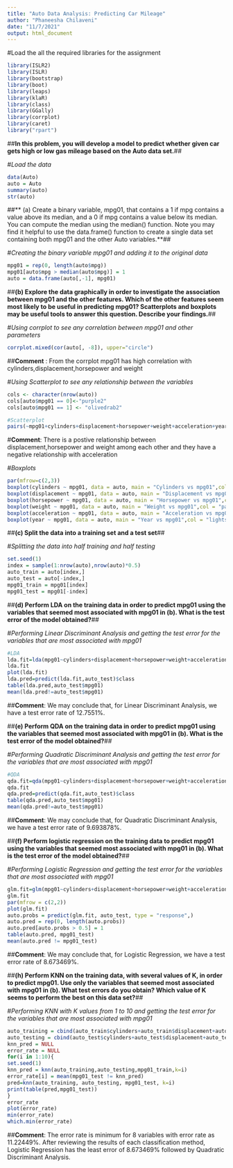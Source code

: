 ```yaml
---
title: "Auto Data Analysis: Predicting Car Mileage"
author: "Phaneesha Chilaveni"
date: "11/7/2021"
output: html_document
---
```




#Load the all the required libraries for the assignment
```r
library(ISLR2)
library(ISLR)
library(bootstrap)
library(boot)
library(leaps)
library(klaR)
library(class)
library(GGally)
library(corrplot)
library(caret)
library("rpart")
```

##**In this problem, you will develop a model to predict whether given car gets high or low gas mileage based on the Auto data set.**##

#_Load the data_
```r
data(Auto)
auto = Auto
summary(auto)
str(auto)
```

##** (a) Create a binary variable, mpg01, that contains a 1 if mpg contains a value above its median, and a 0 if mpg contains a value below its median. You can compute the median using the median() function. Note you may find it helpful to use the data.frame() function to create a single data set containing both mpg01 and the other Auto variables.**##

#_Creating the binary variable mpg01 and adding it to the original data_
```r
mpg01 = rep(0, length(auto$mpg))
mpg01[auto$mpg > median(auto$mpg)] = 1
auto = data.frame(auto[,-1], mpg01)
```


##**(b) Explore the data graphically in order to investigate the association between mpg01 and the other features. Which of the other features seem most likely to be useful in predicting mpg01? Scatterplots and boxplots may be useful tools to answer this question. Describe your findings.**##

#_Using corrplot to see any correlation between mpg01 and other parameters_
```r
corrplot.mixed(cor(auto[, -8]), upper="circle")
```

##**Comment** : From the corrplot mpg01 has high correlation with cylinders,displacement,horsepower and weight 

#_Using Scatterplot to see any relationship between the variables_

```r
cols <- character(nrow(auto))
cols[auto$mpg01 == 0]<-"purple2"
cols[auto$mpg01 == 1] <- "olivedrab2"

#Scatterplot
pairs(~mpg01+cylinders+displacement+horsepower+weight+acceleration+year,data = auto,col=cols,pch = 16,cex = 0.75)
```
#**Comment**: There is a postive relationship between displacement,horsepower and weight among each other and they have a negative relationship with acceleration

#_Boxplots_
```r
par(mfrow=c(2,3))
boxplot(cylinders ~ mpg01, data = auto, main = "Cylinders vs mpg01",col="green")
boxplot(displacement ~ mpg01, data = auto, main = "Displacement vs mpg01",col = "red")
boxplot(horsepower ~ mpg01, data = auto, main = "Horsepower vs mpg01",col = "magenta")
boxplot(weight ~ mpg01, data = auto, main = "Weight vs mpg01",col = "paleturquoise1")
boxplot(acceleration ~ mpg01, data = auto, main = "Acceleration vs mpg01",col = "orange")
boxplot(year ~ mpg01, data = auto, main = "Year vs mpg01",col = "lightslateblue")


```


##**(c) Split the data into a training set and a test set**##

#_Splitting the data into half training and half testing_

```r
set.seed(1)
index = sample(1:nrow(auto),nrow(auto)*0.5)
auto_train = auto[index,]
auto_test = auto[-index,]
mpg01_train = mpg01[index]
mpg01_test = mpg01[-index]

```


##**(d) Perform LDA on the training data in order to predict mpg01 using the variables that seemed most associated with mpg01 in (b). What is the test error of the model obtained?**##

#_Performing Linear Discriminant Analysis and getting the test error for the variables that are most associated with mpg01_
```r
#LDA
lda.fit=lda(mpg01~cylinders+displacement+horsepower+weight+acceleration+year, data=auto_train)
lda.fit
plot(lda.fit)
lda.pred=predict(lda.fit,auto_test)$class
table(lda.pred,auto_test$mpg01)
mean(lda.pred!=auto_test$mpg01)
```
##**Comment**: We may conclude that, for Linear Discriminant Analysis, we have a test error rate of 12.7551%.

##**(e) Perform QDA on the training data in order to predict mpg01 using the variables that seemed most associated with mpg01 in (b). What is the test error of the model obtained?**##

#_Performing Quadratic Discriminant Analysis and getting the test error for the variables that are most associated with mpg01_
```r
#QDA
qda.fit=qda(mpg01~cylinders+displacement+horsepower+weight+acceleration+year, data=auto_train)
qda.fit
qda.pred=predict(qda.fit,auto_test)$class
table(qda.pred,auto_test$mpg01)
mean(qda.pred!=auto_test$mpg01)
```
##**Comment**: We may conclude that, for Quadratic Discriminant Analysis, we have a test error rate of 9.693878%.

##**(f) Perform logistic regression on the training data to predict mpg01 using the variables that seemed most associated with mpg01 in (b). What is the test error of the model obtained?**##

#_Performing Logistic Regression and getting the test error for the variables that are most associated with mpg01_
```r
glm.fit=glm(mpg01~cylinders+displacement+horsepower+weight+acceleration+year, data=auto_train,family = binomial)
glm.fit
par(mfrow = c(2,2))
plot(glm.fit)
auto.probs = predict(glm.fit, auto_test, type = "response",)
auto.pred = rep(0, length(auto.probs))
auto.pred[auto.probs > 0.5] = 1
table(auto.pred, mpg01_test)
mean(auto.pred != mpg01_test)
```
##**Comment**: We may conclude that, for Logistic Regression, we have a test error rate of 8.673469%.

##**(h) Perform KNN on the training data, with several values of K, in order to predict mpg01. Use only the variables that seemed most associated with mpg01 in (b). What test errors do you obtain? Which value of K seems to perform the best on this data set?**##

#_Performing KNN with K values from 1 to 10 and getting the test error for the variables that are most associated with mpg01_
```r
auto_training = cbind(auto_train$cylinders+auto_train$displacement+auto_train$horsepower+auto_train$weight+auto_train$acceleration+auto_train$year)
auto_testing = cbind(auto_test$cylinders+auto_test$displacement+auto_test$horsepower+auto_test$weight+auto_test$acceleration+auto_test$year)
knn_pred = NULL
error_rate = NULL
for(i in 1:10){
set.seed(1)
knn_pred = knn(auto_training,auto_testing,mpg01_train,k=i)
error_rate[i] = mean(mpg01_test != knn_pred)
pred=knn(auto_training, auto_testing, mpg01_test, k=i)
print(table(pred,mpg01_test))
}
error_rate
plot(error_rate)
min(error_rate)
which.min(error_rate)

```

##**Comment**: The error rate is minimum for 8 variables with error rate as 11.22449%. After reviewing the results of each classification method, Logistic Regression has the least error of 8.673469% followed by Quadratic Discriminant Analysis. 


















